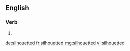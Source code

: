 ==English==

===Verb===
{{head|en|verb form}}

# {{en-past of|silhouette}}

[[de:silhouetted]]
[[fr:silhouetted]]
[[mg:silhouetted]]
[[vi:silhouetted]]